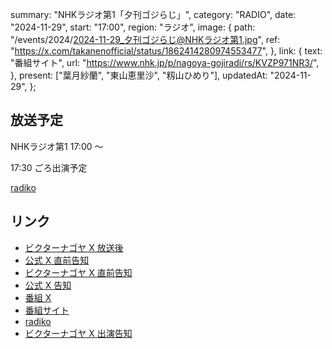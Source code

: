   summary: "NHKラジオ第1「夕刊ゴジらじ」",
  category: "RADIO",
  date: "2024-11-29",
  start: "17:00",
  region: "ラジオ",
  image: {
    path: "/events/2024/2024-11-29_夕刊ゴジらじ@NHKラジオ第1.jpg",
    ref: "https://x.com/takanenofficial/status/1862414280974553477",
  },
  link: {
    text: "番組サイト",
    url: "https://www.nhk.jp/p/nagoya-gojiradi/rs/KVZP971NR3/",
  },
  present: ["葉月紗蘭", "東山恵里沙", "籾山ひめり"],
  updatedAt: "2024-11-29",
};

## 放送予定

NHKラジオ第1 17:00 〜

17:30 ごろ出演予定

[radiko](https://radiko.jp/#!/live/JOCK)

## リンク

- [ビクターナゴヤ X 放送後](https://x.com/victor_nagoya/status/1862458663501537760)
- [公式 X 直前告知](https://x.com/takanenofficial/status/1862414280974553477)
- [ビクターナゴヤ X 直前告知](https://x.com/victor_nagoya/status/1862410668449886297)
- [公式 X 告知](https://x.com/takanenofficial/status/1861666270803792357)
- [番組 X](https://x.com/nhk_gojiradi)
- [番組サイト](https://www.nhk.jp/p/nagoya-gojiradi/rs/KVZP971NR3/)
- [radiko](https://radiko.jp/#!/live/JOCK)
- [ビクターナゴヤ X 出演告知](https://x.com/victor_nagoya/status/1862312195062997057)
